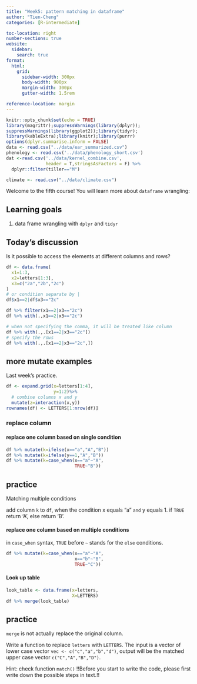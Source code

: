 ```yaml
---
title: "Week5: pattern matching in dataframe"
author: "Tien-Cheng"
categories: [R-intermediate]

toc-location: right
number-sections: true
website: 
  sidebar:
    search: true
format:
  html: 
    grid:
      sidebar-width: 300px
      body-width: 900px
      margin-width: 300px
      gutter-width: 1.5rem

reference-location: margin
---
```


```r
knitr::opts_chunk$set(echo = TRUE)
library(magrittr);suppressWarnings(library(dplyr));
suppressWarnings(library(ggplot2));library(tidyr);
library(kableExtra);library(knitr);library(purrr)
options(dplyr.summarise.inform = FALSE)
data <- read.csv("../data/ear_summarized.csv")
phenology <- read.csv('../data/phenology_short.csv')
dat <-read.csv('../data/kernel_combine.csv',
               header = T,stringsAsFactors = F) %>%
  dplyr::filter(tiller=="M")

climate <- read.csv("../data/climate.csv")
```

Welcome to the fifth course! You will learn more about `dataframe` wrangling:

::: callout-note
# Learning goals

1.  data frame wrangling with `dplyr` and `tidyr`
:::

## Today's discussion

Is it possible to access the elements at different columns and rows?

```r
df <- data.frame(
  x1=1:3,
  x2=letters[1:3],
  x3=c("2a","2b","2c")
)
# or condition separate by |
df$x1==2|df$x3=="2c"

df %>% filter(x1==2|x3=="2c")
df %>% with(.,x1==2|x3=="2c")

# when not specifying the comma, it will be treated like column
df %>% with(.,.[x1==2|x3=="2c"])
# specify the rows
df %>% with(.,.[x1==2|x3=="2c",])

```

## more mutate examples

Last week's practice.

```r
df <- expand.grid(x=letters[1:4],
                  y=1:2)%>%
  # combine columns x and y 
  mutate(z=interaction(x,y))
rownames(df) <- LETTERS[1:nrow(df)]
```

### replace column

#### replace one column based on single condition

```r
df %>% mutate(k=ifelse(x=="a","A","B"))
df %>% mutate(k=ifelse(y==1,"A","B"))
df %>% mutate(k=case_when(x=="a"~"A",
                          TRUE~"B"))
```

::: callout-warning
## practice

Matching multiple conditions

add column `k` to `df`,
when the condition x equals "a" `and` y equals 1.
if `TRUE` return 'A', else return 'B'.

:::

#### replace one column based on multiple conditions

in `case_when` syntax, `TRUE` before `~` stands for the `else` conditions.

```r
df %>% mutate(k=case_when(x=="a"~"A",
                          x=="b"~"B",
                          TRUE~"C"))
```

#### Look up table

```r
look_table <- data.frame(x=letters,
                         X=LETTERS)
df %>% merge(look_table)

```

::: callout-warning
## practice

`merge` is not actually replace the original column.

Write a function to replace `letters` with `LETTERS`. The input is a vector of lower case vector `vec <- c("c","a","b","d")`, output will be the matched upper case vector `c("C","A","B","D")`.

Hint: check function `match()` !!Before you start to write the code, please first write down the possible steps in text.!!
:::
